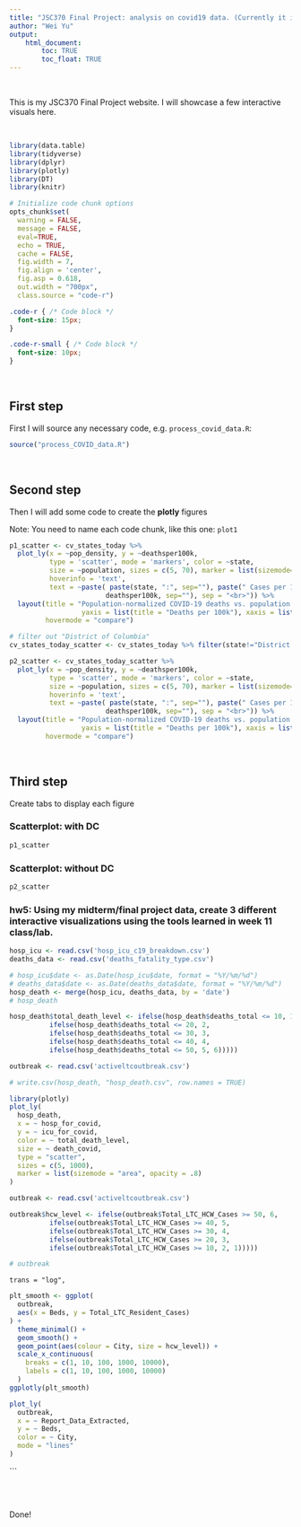 ---
title: "JSC370 Final Project: analysis on covid19 data. (Currently it is only hw5 added on top of lab12)"
author: "Wei Yu"
output: 
    html_document:
        toc: TRUE
        toc_float: TRUE
---

<br>

This is my JSC370 Final Project website. I will showcase a few interactive visuals here.

<br>

```{r setup, message=FALSE, echo=FALSE, warning=FALSE}

library(data.table)
library(tidyverse)
library(dplyr)
library(plotly)
library(DT)
library(knitr)

# Initialize code chunk options
opts_chunk$set(
  warning = FALSE,
  message = FALSE,
  eval=TRUE,
  echo = TRUE,
  cache = FALSE,
  fig.width = 7, 
  fig.align = 'center',
  fig.asp = 0.618,
  out.width = "700px",
  class.source = "code-r")
```

```{css, echo = FALSE}
.code-r { /* Code block */
  font-size: 15px;
}

.code-r-small { /* Code block */
  font-size: 10px;
}
```

<br>

## First step

First I will source any necessary code, e.g. `process_covid_data.R`:

```{r load-data}
source("process_COVID_data.R")
```

<br>

## Second step

Then I will add some code to create the **plotly** figures

Note: You need to name each code chunk, like this one: `plot1`

```{r plot1, class.source="code-r-small"}

p1_scatter <- cv_states_today %>% 
  plot_ly(x = ~pop_density, y = ~deathsper100k,
          type = 'scatter', mode = 'markers', color = ~state,
          size = ~population, sizes = c(5, 70), marker = list(sizemode='diameter', opacity=0.5),
          hoverinfo = 'text',
          text = ~paste( paste(state, ":", sep=""), paste(" Cases per 100k: ", per100k, sep="") , paste(" Deaths per 100k: ",
                        deathsper100k, sep=""), sep = "<br>")) %>%
  layout(title = "Population-normalized COVID-19 deaths vs. population density",
                  yaxis = list(title = "Deaths per 100k"), xaxis = list(title = "Population Density"),
         hovermode = "compare")

# filter out "District of Columbia"
cv_states_today_scatter <- cv_states_today %>% filter(state!="District of Columbia")

p2_scatter <- cv_states_today_scatter %>% 
  plot_ly(x = ~pop_density, y = ~deathsper100k,
          type = 'scatter', mode = 'markers', color = ~state,
          size = ~population, sizes = c(5, 70), marker = list(sizemode='diameter', opacity=0.5),
          hoverinfo = 'text',
          text = ~paste( paste(state, ":", sep=""), paste(" Cases per 100k: ", per100k, sep="") , paste(" Deaths per 100k: ",
                        deathsper100k, sep=""), sep = "<br>")) %>%
  layout(title = "Population-normalized COVID-19 deaths vs. population density",
                  yaxis = list(title = "Deaths per 100k"), xaxis = list(title = "Population Density"),
         hovermode = "compare")
```

<br>

## Third step {.tabset}

Create tabs to display each figure

### Scatterplot: with DC

```{r p1}
p1_scatter
```

### Scatterplot: without DC

```{r p2}
p2_scatter
```



### hw5: Using my midterm/final project data, create 3 different interactive visualizations using the tools learned in week 11 class/lab.
```{r}
hosp_icu <- read.csv('hosp_icu_c19_breakdown.csv')
deaths_data <- read.csv('deaths_fatality_type.csv')
```

```{r}
# hosp_icu$date <- as.Date(hosp_icu$date, format = "%Y/%m/%d")
# deaths_data$date <- as.Date(deaths_data$date, format = "%Y/%m/%d")
hosp_death <- merge(hosp_icu, deaths_data, by = 'date')
# hosp_death
```

```{r}
hosp_death$total_death_level <- ifelse(hosp_death$deaths_total <= 10, 1,
          ifelse(hosp_death$deaths_total <= 20, 2,
          ifelse(hosp_death$deaths_total <= 30, 3,
          ifelse(hosp_death$deaths_total <= 40, 4, 
          ifelse(hosp_death$deaths_total <= 50, 5, 6)))))


```

```{r}
outbreak <- read.csv('activeltcoutbreak.csv')
```


```{r}
# write.csv(hosp_death, "hosp_death.csv", row.names = TRUE)

```


```{r}
library(plotly)
plot_ly(
  hosp_death,
  x = ~ hosp_for_covid,
  y = ~ icu_for_covid,
  color = ~ total_death_level,
  size = ~ death_covid,
  type = "scatter",
  sizes = c(5, 1000),
  marker = list(sizemode = "area", opacity = .8)
)
```


```{r}
outbreak <- read.csv('activeltcoutbreak.csv')
```

```{r}
outbreak$hcw_level <- ifelse(outbreak$Total_LTC_HCW_Cases >= 50, 6,
          ifelse(outbreak$Total_LTC_HCW_Cases >= 40, 5,
          ifelse(outbreak$Total_LTC_HCW_Cases >= 30, 4,
          ifelse(outbreak$Total_LTC_HCW_Cases >= 20, 3, 
          ifelse(outbreak$Total_LTC_HCW_Cases >= 10, 2, 1)))))
```

```{r}
# outbreak
```

    trans = "log", 

```{r}
plt_smooth <- ggplot(
  outbreak,
  aes(x = Beds, y = Total_LTC_Resident_Cases)
) +
  theme_minimal() +
  geom_smooth() +
  geom_point(aes(colour = City, size = hcw_level)) +
  scale_x_continuous(
    breaks = c(1, 10, 100, 1000, 10000),
    labels = c(1, 10, 100, 1000, 10000)
  )
ggplotly(plt_smooth)
```


```{r}
plot_ly(
  outbreak,
  x = ~ Report_Data_Extracted,
  y = ~ Beds,
  color = ~ City,
  mode = "lines"
)
```











```

## {-}

<br>

Done!

<br>
<br>
